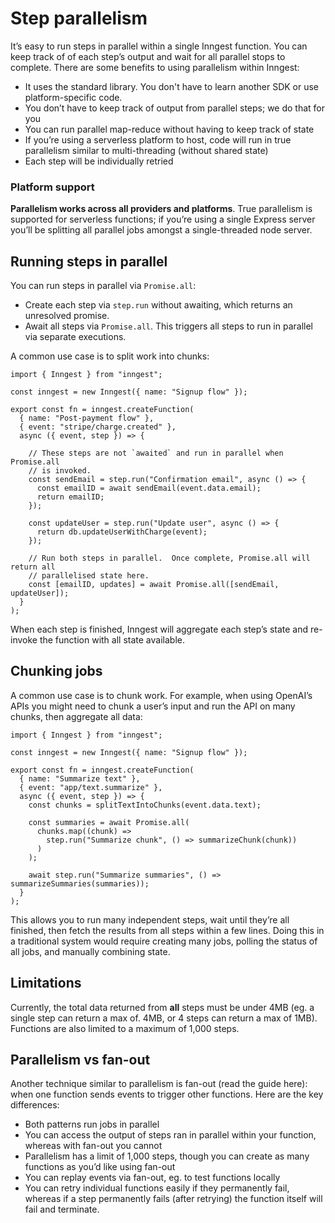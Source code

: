 # Step parallelism

It’s easy to run steps in parallel within a single Inngest function.  You can keep track of of each step’s output and wait for all parallel stops to complete.  There are some benefits to using parallelism within Inngest:

- It uses the standard library.  You don't have to learn another SDK or use platform-specific code.
- You don’t have to keep track of output from parallel steps;  we do that for you
- You can run parallel map-reduce without having to keep track of state 
- If you’re using a serverless platform to host, code will run in true parallelism similar to multi-threading (without shared state)
- Each step will be individually retried

### Platform support

**Parallelism works across all providers and platforms**.  True parallelism is supported for serverless functions;  if you’re using a single Express server you’ll be splitting all parallel jobs amongst a single-threaded node server.

## Running steps in parallel

You can run steps in parallel via `Promise.all`:

- Create each step via `step.run` without awaiting, which returns an unresolved promise.
- Await all steps via `Promise.all`. This triggers all steps to run in parallel via separate executions.

A common use case is to split work into chunks:

```tsx
import { Inngest } from "inngest";

const inngest = new Inngest({ name: "Signup flow" });

export const fn = inngest.createFunction(
  { name: "Post-payment flow" },
  { event: "stripe/charge.created" },
  async ({ event, step }) => {

    // These steps are not `awaited` and run in parallel when Promise.all
    // is invoked.
    const sendEmail = step.run("Confirmation email", async () => {
      const emailID = await sendEmail(event.data.email);
      return emailID;
    });

    const updateUser = step.run("Update user", async () => {
      return db.updateUserWithCharge(event);
    });

    // Run both steps in parallel.  Once complete, Promise.all will return all
    // parallelised state here.
    const [emailID, updates] = await Promise.all([sendEmail, updateUser]);
  }
);
```

When each step is finished, Inngest will aggregate each step’s state and re-invoke the function with all state available.

## Chunking jobs

A common use case is to chunk work.  For example, when using OpenAI’s APIs you might need to chunk a user’s input and run the API on many chunks, then aggregate all data:

```tsx
import { Inngest } from "inngest";

const inngest = new Inngest({ name: "Signup flow" });

export const fn = inngest.createFunction(
  { name: "Summarize text" },
  { event: "app/text.summarize" },
  async ({ event, step }) => {
    const chunks = splitTextIntoChunks(event.data.text);

    const summaries = await Promise.all(
      chunks.map((chunk) =>
        step.run("Summarize chunk", () => summarizeChunk(chunk))
      )
    );

    await step.run("Summarize summaries", () => summarizeSummaries(summaries));
  }
);
```

This allows you to run many independent steps, wait until they’re all finished, then fetch the results from all steps within a few lines.  Doing this in a traditional system would require creating many jobs, polling the status of all jobs, and manually combining state.

## Limitations

Currently, the total data returned from ******all****** steps must be under 4MB (eg. a single step can return a max of. 4MB, or 4 steps can return a max of 1MB).  Functions are also limited to a maximum of 1,000 steps.

## Parallelism vs fan-out

Another technique similar to parallelism is fan-out (read the guide here):  when one function sends events to trigger other functions.  Here are the key differences:

- Both patterns run jobs in parallel
- You can access the output of steps ran in parallel within your function, whereas with fan-out you cannot
- Parallelism has a limit of 1,000 steps, though you can create as many functions as you’d like using fan-out
- You can replay events via fan-out, eg. to test functions locally
- You can retry individual functions easily if they permanently fail, whereas if a step permanently fails (after retrying) the function itself will fail and terminate.
